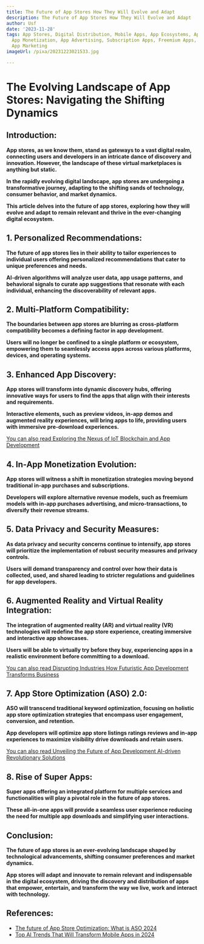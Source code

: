 ```yaml
---
title: The Future of App Stores How They Will Evolve and Adapt
description: The Future of App Stores How They Will Evolve and Adapt
author: Usf
date: '2023-11-28'
tags: App Stores, Digital Distribution, Mobile Apps, App Ecosystems, App Platforms,
  App Monetization, App Advertising, Subscription Apps, Freemium Apps, App Development,
  App Marketing
imageUrl: /pixa/20231223021533.jpg

---
```

# **The Evolving Landscape of  App Stores: Navigating the Shifting Dynamics**

## **Introduction:**

**App stores, as we know them,  stand as gateways to a vast digital realm, connecting users and developers in an intricate dance of  discovery and innovation.  However,  the landscape  of these virtual marketplaces is anything but static.**

**In the rapidly evolving digital landscape, app stores are undergoing a transformative journey,  adapting to the  shifting sands  of technology, consumer behavior, and market dynamics.**

**This article delves into the future of app stores, exploring how they will evolve and adapt to remain relevant and thrive in the ever-changing  digital ecosystem.**

## **1. Personalized Recommendations:**

**The future of app stores  lies in their ability to tailor experiences to individual users offering personalized recommendations that cater to unique  preferences and needs.**

**AI-driven algorithms will analyze  user data, app usage patterns,  and behavioral signals to curate  app suggestions that resonate with each individual, enhancing the discoverability of relevant apps.**

## **2.  Multi-Platform Compatibility:**

**The boundaries  between app stores are blurring as cross-platform compatibility becomes a defining factor in app development.**

**Users will no  longer be confined to a single platform or  ecosystem, empowering them to seamlessly  access apps across various platforms,  devices, and operating systems.**

## **3. Enhanced App Discovery:**

**App stores will transform into dynamic discovery hubs, offering innovative ways for users to find the apps that align with their interests and requirements.**

**Interactive elements,  such as preview videos, in-app  demos and augmented reality experiences, will bring apps to life, providing users with immersive pre-download experiences.**

[You can also read Exploring the Nexus of IoT Blockchain and App Development](Exploring%20the%20Nexus%20of%20IoT%2C%20Blockchain%2C%20and%20App%20Development)


## **4.  In-App Monetization Evolution:**

**App stores will witness a shift in monetization strategies moving  beyond traditional in-app  purchases and subscriptions.**

**Developers will explore  alternative revenue  models, such as  freemium models with in-app purchases advertising, and micro-transactions, to diversify their revenue streams.**

## **5. Data Privacy and  Security Measures:**

**As data privacy and security concerns continue to intensify,  app stores will prioritize the implementation of robust security measures and privacy controls.**

**Users will demand transparency and control over how their  data is  collected,  used, and shared leading  to stricter regulations and guidelines for app developers.**

## **6. Augmented Reality and  Virtual Reality Integration:**

**The  integration  of augmented  reality (AR) and virtual reality (VR) technologies  will redefine the app store experience, creating immersive and interactive app showcases.**

**Users will be able  to virtually  try before they buy, experiencing apps in a realistic environment before committing to a download.**

[You  can also read Disrupting Industries How Futuristic App Development  Transforms Business](Disrupting%20Industries%20How%20Futuristic%20App%20Development%20Transforms%20Business)


## **7. App Store Optimization (ASO) 2.0:**

**ASO will  transcend traditional keyword optimization, focusing on holistic app store optimization strategies that  encompass user engagement, conversion, and retention.**

**App developers  will optimize app store listings ratings reviews and in-app experiences to maximize visibility drive downloads and retain users.**

[You can also read Unveiling the Future of App Development AI-driven  Revolutionary Solutions](Unveiling%20the%20Future%20of%20App%20Development%20AI-driven%20Revolutionary%20Solutions)


## **8. Rise of Super Apps:**

**Super  apps offering an integrated platform for multiple services and functionalities will play a pivotal role in the future of app stores.**

**These all-in-one apps will  provide a seamless  user experience  reducing the need for multiple app downloads and simplifying user  interactions.**

## **Conclusion:**

**The future of app stores is an  ever-evolving landscape shaped by technological advancements, shifting consumer preferences and market dynamics.**

**App stores will adapt and innovate to remain relevant and indispensable in the digital ecosystem, driving the discovery  and distribution  of apps that empower, entertain, and transform the way we live, work and interact with technology.**

## References:
- [The future of App Store Optimization: What is ASO 2024](https://www.businessofapps.com/insights/the-future-of-app-store-optimization-what-is-aso-2024/)
- [Top AI Trends That Will Transform Mobile Apps in 2024](https://www.bryj.ai/top-ai-trends-that-will-transform-mobile-apps-in-2024/)
